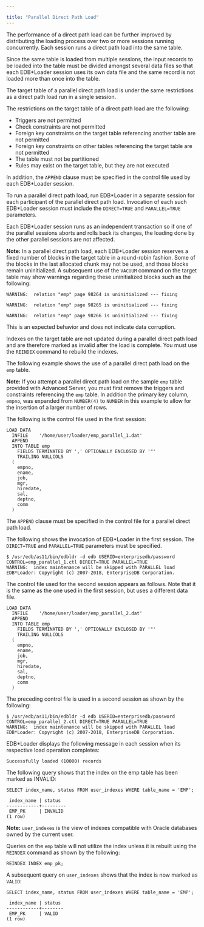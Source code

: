 ---

title: "Parallel Direct Path Load"
---

<div id="parallel_direct_path_load" class="registered_link"></div>

The performance of a direct path load can be further improved by distributing the loading process over two or more sessions running concurrently. Each session runs a direct path load into the same table.

Since the same table is loaded from multiple sessions, the input records to be loaded into the table must be divided amongst several data files so that each EDB\*Loader session uses its own data file and the same record is not loaded more than once into the table.

The target table of a parallel direct path load is under the same restrictions as a direct path load run in a single session.

The restrictions on the target table of a direct path load are the following:

- Triggers are not permitted
- Check constraints are not permitted
- Foreign key constraints on the target table referencing another table are not permitted
- Foreign key constraints on other tables referencing the target table are not permitted
- The table must not be partitioned
- Rules may exist on the target table, but they are not executed

In addition, the `APPEND` clause must be specified in the control file used by each EDB\*Loader session.

To run a parallel direct path load, run EDB\*Loader in a separate session for each participant of the parallel direct path load. Invocation of each such EDB\*Loader session must include the `DIRECT=TRUE` and `PARALLEL=TRUE` parameters.

Each EDB\*Loader session runs as an independent transaction so if one of the parallel sessions aborts and rolls back its changes, the loading done by the other parallel sessions are not affected.

**Note:** In a parallel direct path load, each EDB*Loader session reserves a fixed number of blocks in the target table in a round-robin fashion. Some of the blocks in the last allocated chunk may not be used, and those blocks remain uninitialized. A subsequent use of the `VACUUM` command on the target table may show warnings regarding these uninitialized blocks such as the following:

```
WARNING:  relation "emp" page 98264 is uninitialized --- fixing

WARNING:  relation "emp" page 98265 is uninitialized --- fixing

WARNING:  relation "emp" page 98266 is uninitialized --- fixing
```

This is an expected behavior and does not indicate data corruption.

Indexes on the target table are not updated during a parallel direct path load and are therefore marked as invalid after the load is complete. You must use the `REINDEX` command to rebuild the indexes.

The following example shows the use of a parallel direct path load on the `emp` table.

**Note:** If you attempt a parallel direct path load on the sample `emp` table provided with Advanced Server, you must first remove the triggers and constraints referencing the `emp` table. In addition the primary key column, `empno`, was expanded from `NUMBER(4)` to `NUMBER` in this example to allow for the insertion of a larger number of rows.

The following is the control file used in the first session:

```
LOAD DATA
  INFILE    '/home/user/loader/emp_parallel_1.dat'
  APPEND
  INTO TABLE emp
    FIELDS TERMINATED BY ',' OPTIONALLY ENCLOSED BY '"'
    TRAILING NULLCOLS
  (
    empno,
    ename,
    job,
    mgr,
    hiredate,
    sal,
    deptno,
    comm
  )
```

The `APPEND` clause must be specified in the control file for a parallel direct path load.

The following shows the invocation of EDB*Loader in the first session. The `DIRECT=TRUE` and `PARALLEL=TRUE` parameters must be specified.

```
$ /usr/edb/as11/bin/edbldr -d edb USERID=enterprisedb/password CONTROL=emp_parallel_1.ctl DIRECT=TRUE PARALLEL=TRUE
WARNING:  index maintenance will be skipped with PARALLEL load
EDB*Loader: Copyright (c) 2007-2018, EnterpriseDB Corporation.
```

The control file used for the second session appears as follows. Note that it is the same as the one used in the first session, but uses a different data file.

```
LOAD DATA
  INFILE    '/home/user/loader/emp_parallel_2.dat'
  APPEND
  INTO TABLE emp
    FIELDS TERMINATED BY ',' OPTIONALLY ENCLOSED BY '"'
    TRAILING NULLCOLS
  (
    empno,
    ename,
    job,
    mgr,
    hiredate,
    sal,
    deptno,
    comm
  )
```

The preceding control file is used in a second session as shown by the following:

```
$ /usr/edb/as11/bin/edbldr -d edb USERID=enterprisedb/password CONTROL=emp_parallel_2.ctl DIRECT=TRUE PARALLEL=TRUE
WARNING:  index maintenance will be skipped with PARALLEL load
EDB*Loader: Copyright (c) 2007-2018, EnterpriseDB Corporation.
```

EDB*Loader displays the following message in each session when its respective load operation completes:

```
Successfully loaded (10000) records
```

The following query shows that the index on the emp table has been marked as INVALID:

```
SELECT index_name, status FROM user_indexes WHERE table_name = 'EMP';

 index_name | status
------------+---------
 EMP_PK     | INVALID
(1 row)
```

**Note:** `user_indexes` is the view of indexes compatible with Oracle databases owned by the current user.

Queries on the `emp` table will not utilize the index unless it is rebuilt using the `REINDEX` command as shown by the following:

```
REINDEX INDEX emp_pk;
```

A subsequent query on `user_indexes` shows that the index is now marked as `VALID`:

```
SELECT index_name, status FROM user_indexes WHERE table_name = 'EMP';

 index_name | status
------------+--------
 EMP_PK     | VALID
(1 row)
```
